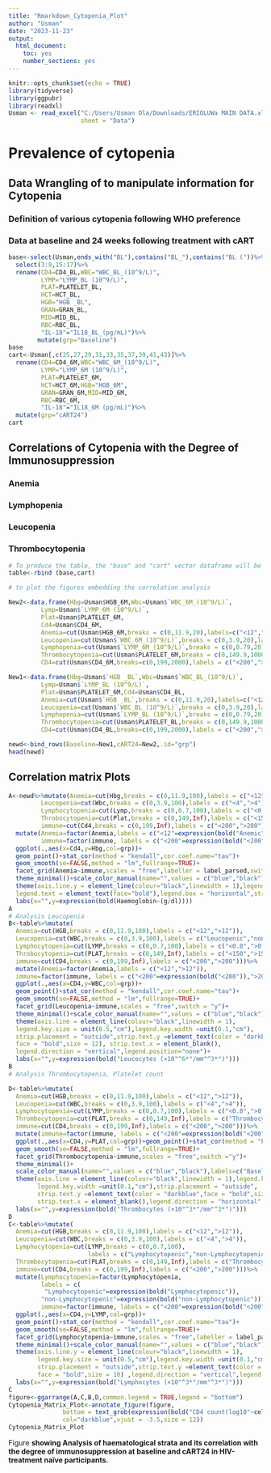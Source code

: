 ```yaml
---
title: "Rmarkdown_Cytopenia_Plot"
author: "Usman"
date: "2023-11-23"
output: 
  html_document: 
    toc: yes
    number_sections: yes
---
```


```r
knitr::opts_chunk$set(echo = TRUE)
library(tidyverse)
library(ggpubr)
library(readxl)
Usman <- read_excel("C:/Users/Usman Ola/Downloads/ERIOLUWa MAIN DATA.xlsx", 
                    sheet = "Data")

```

# **Prevalence of cytopenia**

## **Data Wrangling of to manipulate information for Cytopenia**
### **Definition of various cytopenia following WHO preference**
### **Data at baseline and 24 weeks following treatment with cART**

```r
base<-select(Usman,ends_with("BL"),contains("BL_"),contains("BL ("))%>%
  select(3:9,15:17)%>%
  rename(CD4=CD4_BL,WBC="WBC_BL_(10^9/L)",
         LYMP="LYMP_BL (10^9/L)",
         PLAT=PLATELET_BL,
         HCT=HCT_BL,
         HGB="HGB _BL",
         GRAN=GRAN_BL,
         MID=MID_BL,
         RBC=RBC_BL,
         "IL-18"="IL18_BL_(pg/mL)")%>%
        mutate(grp="Baseline")
base
cart<-Usman[,c(25,27,29,31,33,35,37,39,41,43)]%>%
  rename(CD4=CD4_6M,WBC="WBC_6M_(10^9/L)",
         LYMP="LYMP_6M (10^9/L)",
         PLAT=PLATELET_6M,
         HCT=HCT_6M,HGB="HGB_6M",
         GRAN=GRAN_6M,MID=MID_6M,
         RBC=RBC_6M,
         "IL-18"="IL18_6M (pg/mL)")%>%
  mutate(grp="cART24")
cart
```
##	**Correlations of Cytopenia with the Degree of Immunosuppression**
### **Anemia**
### **Lymphopenia**
### **Leucopenia**
### **Thrombocytopenia**


```r
# To produce the table, the "base" and "cart" vector dataframe will be binded together
table<-rbind (base,cart)

# to plot the figures embedding the correlation analysis

New2<-data.frame(Hbg=Usman$HGB_6M,Wbc=Usman$`WBC_6M_(10^9/L)`,
         Lymp=Usman$`LYMP_6M (10^9/L)`,
         Plat=Usman$PLATELET_6M,
         Cd4=Usman$CD4_6M,
         Anemia=cut(Usman$HGB_6M,breaks = c(0,11.9,20),labels=c("<12",">12")),
         Leucopenia=cut(Usman$`WBC_6M_(10^9/L)`,breaks = c(0,3.9,20),labels = c("<4",">4")),
         Lymphopenia=cut(Usman$`LYMP_6M (10^9/L)`,breaks = c(0,0.79,20),labels = c("<0.8",">0.8")),
         Thrombocytopenia=cut(Usman$PLATELET_6M,breaks = c(0,149.9,1000),labels = c("<150",">150")),
         CD4=cut(Usman$CD4_6M,breaks=c(0,199,2000),labels = c("<200",">200")))

New1<-data.frame(Hbg=Usman$`HGB _BL`,Wbc=Usman$`WBC_BL_(10^9/L)`,
         Lymp=Usman$`LYMP_BL (10^9/L)`,
         Plat=Usman$PLATELET_6M,Cd4=Usman$CD4_BL,
         Anemia=cut(Usman$`HGB _BL`,breaks = c(0,11.9,20),labels=c("<12",">12")),
         Leucopenia=cut(Usman$`WBC_BL_(10^9/L)`,breaks = c(0,3.9,20),labels = c("<4",">4")),
         Lymphopenia=cut(Usman$`LYMP_BL (10^9/L)`,breaks = c(0,0.79,20),labels = c("<0.8",">0.8")),
         Thrombocytopenia=cut(Usman$PLATELET_BL,breaks = c(0,149.9,1000),labels = c("<150",">150")),
         CD4=cut(Usman$CD4_BL,breaks=c(0,199,2000),labels = c("<200",">200")))

newd<-bind_rows(Baseline=New1,cART24=New2,.id="grp")
head(newd)
```



## **Correlation matrix Plots**



```r
A<-newd%>%mutate(Anemia=cut(Hbg,breaks = c(0,11.9,100),labels = c("<12",">12")),
         Leucopenia=cut(Wbc,breaks = c(0,3.9,100),labels = c("<4",">4")),
         Lymphocytopenia=cut(Lymp,breaks = c(0,0.7,100),labels = c("<0.8",">0.8")),
         Throbocytopenia=cut(Plat,breaks = c(0,149,Inf),labels = c("<150",">150")),
         immune=cut(Cd4,breaks = c(0,199,Inf),labels = c("<200",">200")))%>%
  mutate(Anemia=factor(Anemia,labels = c("<12"=expression(bold("Anemic")),">12"=expression(bold("non-Anemic")))),
         immune=factor(immune, labels = c("<200"=expression(bold("<200")),">200"=expression(bold("">="200")))))%>%
  ggplot(.,aes(x=Cd4,y=Hbg,col=grp))+
  geom_point()+stat_cor(method = "kendall",cor.coef.name="tau")+
  geom_smooth(se=FALSE,method = "lm",fullrange=TRUE)+
  facet_grid(Anemia~immune,scales = "free",labeller = label_parsed,switch ="y")+
  theme_minimal()+scale_color_manual(name="",values = c("blue","black"))+
  theme(axis.line.y = element_line(colour="black",linewidth = 1),legend.key.size = unit(0.5,"cm"),legend.key.width =unit(0.1,"cm"),
  legend.text = element_text(face="bold"),legend.box = "horizontal",strip.placement = "outside",strip.text.y =element_text(color = "darkblue",face = "bold",size = 12),legend.direction = "vertical",legend.position="none")+
  labs(x="",y=expression(bold(Haemoglobin~(g/dl))))
A
# Analysis Leucopenia
B<-table%>%mutate(
  Anemia=cut(HGB,breaks = c(0,11.9,100),labels = c("<12",">12")),
  Leucopenia=cut(WBC,breaks = c(0,3.9,100),labels = c("Leucopenic","non-Leucopenic")),
  Lymphocytopenia=cut(LYMP,breaks = c(0,0.7,100),labels = c("<0.8",">0.8")),
  Throbocytopenia=cut(PLAT,breaks = c(0,149,Inf),labels = c("<150",">150")),
  immune=cut(CD4,breaks = c(0,199,Inf),labels = c("<200",">200")))%>%
  mutate(Anemia=factor(Anemia,labels = c("<12",">12")),
  immune=factor(immune, labels = c("<200"=expression(bold("<200")),">200"=expression(bold("">="200")))))%>%
  ggplot(.,aes(x=CD4,y=WBC,col=grp))+
  geom_point()+stat_cor(method = "kendall",cor.coef.name="tau")+
  geom_smooth(se=FALSE,method = "lm",fullrange=TRUE)+
  facet_grid(Leucopenia~immune,scales = "free",switch = "y")+
  theme_minimal()+scale_color_manual(name="",values = c("blue","black"))+
  theme(axis.line = element_line(colour="black",linewidth = 1),
  legend.key.size = unit(0.5,"cm"),legend.key.width =unit(0.1,"cm"),
  strip.placement = "outside",strip.text.y =element_text(color = "darkblue",
  face = "bold",size = 12), strip.text.x = element_blank(),
  legend.direction = "vertical",legend.position="none")+
  labs(x="",y=expression(bold("Leucocytes (×10"^6*"/mm"^3*")")))
B
# Analysis Thrombocytopenia, Platelet count

D<-table%>%mutate(
  Anemia=cut(HGB,breaks = c(0,11.9,100),labels = c("<12",">12")),
  Leucopenia=cut(WBC,breaks = c(0,3.9,100),labels = c("<4",">4")),
  Lymphocytopenia=cut(LYMP,breaks = c(0,0.7,100),labels = c("<0.8",">0.8")),
  Thrombocytopenia=cut(PLAT,breaks = c(0,149,Inf),labels = c("Thrombocytopenic","non-Thrombocytopenic")),
  immune=cut(CD4,breaks = c(0,199,Inf),labels = c("<200",">200")))%>%
  mutate(immune=factor(immune, labels = c("<200"=expression(bold("<200")),">200"=expression(bold("">="200")))))%>%
  ggplot(.,aes(x=CD4,y=PLAT,col=grp))+geom_point()+stat_cor(method = "kendall",cor.coef.name="tau")+
  geom_smooth(se=FALSE,method = "lm",fullrange=TRUE)+
  facet_grid(Thrombocytopenia~immune,scales = "free",switch ="y")+
  theme_minimal()+
  scale_color_manual(name="",values = c("blue","black"),labels=c("Baseline"="Baseline","cART24"="cART24"))+
  theme(axis.line = element_line(colour="black",linewidth = 1),legend.key.size = unit(0.5,"cm"),
        legend.key.width =unit(0.1,"cm"),strip.placement = "outside",
        strip.text.y =element_text(color = "darkblue",face = "bold",size = 12), 
        strip.text.x = element_blank(),legend.direction = "horizontal",legend.position = "bottom")+
  labs(x="",y=expression(bold("Thrombocytes (×10"^3*"/mm"^3*")")))
D
C<-table%>%mutate(
  Anemia=cut(HGB,breaks = c(0,11.9,100),labels = c("<12",">12")),
  Leucopenia=cut(WBC,breaks = c(0,3.9,100),labels = c("<4",">4")),
  Lymphocytopenia=cut(LYMP,breaks = c(0,0.7,100),
                      labels = c("Lymphocytopenic","non-Lymphocytopenic")),
  Thrombocytopenia=cut(PLAT,breaks = c(0,149,Inf),labels = c("Thrombocytopenic","non-Thrombocytopenic")),
  immune=cut(CD4,breaks = c(0,199,Inf),labels = c("<200",">200")))%>%
  mutate(Lymphocytopenia=factor(Lymphocytopenia,
         labels = c(
          "Lymphocytopenic"=expression(bold("Lymphocytopenic")),
         "non-Lymphocytopenic"=expression(bold("non-Lymphocytopenic")))),
         immune=factor(immune, labels = c("<200"=expression(bold("<200")),">200"=expression(bold("">="200")))))%>%
  ggplot(.,aes(x=CD4,y=LYMP,col=grp))+
  geom_point()+stat_cor(method = "kendall",cor.coef.name="tau")+
  geom_smooth(se=FALSE,method = "lm",fullrange=TRUE)+
  facet_grid(Lymphocytopenia~immune,scales = "free",labeller = label_parsed,switch ="y")+
  theme_minimal()+scale_color_manual(name="",values = c("blue","black"))+
  theme(axis.line.y = element_line(colour="black",linewidth = 1),
        legend.key.size = unit(0.5,"cm"),legend.key.width =unit(0.1,"cm"),
        strip.placement = "outside",strip.text.y =element_text(color = "darkblue",
        face = "bold",size = 10) ,legend.direction = "vertical",legend.position="none")+
  labs(x="",y=expression(bold("Lymphocytes (×10"^3*"/mm"^3*")")))
C
figure<-ggarrange(A,C,B,D,common.legend = TRUE,legend = "bottom")
Cytopenia_Matrix_Plot<-annotate_figure(figure,
               bottom = text_grob(expression(bold("CD4 count(log10"~cell/mm^"3"*")"),labels=c("Baseline","cART24")),
               col="darkblue",vjust = -3.5,size = 12))
Cytopenia_Matrix_Plot

```

Figure **showing Analysis of haematological strata and its correlation with the degree of immunosuppression at baseline and cART24 in HIV-treatment naïve participants.**
